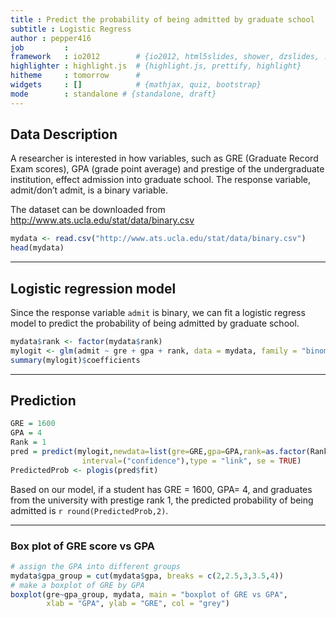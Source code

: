 ```yaml
---
title : Predict the probability of being admitted by graduate school
subtitle : Logistic Regress
author : pepper416
job         : 
framework   : io2012        # {io2012, html5slides, shower, dzslides, ...}
highlighter : highlight.js  # {highlight.js, prettify, highlight}
hitheme     : tomorrow      # 
widgets     : []            # {mathjax, quiz, bootstrap}
mode        : standalone # {standalone, draft}
---
```


## Data Description
A researcher is interested in how variables, such as GRE (Graduate Record Exam scores),
        GPA (grade point average) and prestige of the undergraduate institution, effect admission
        into graduate school. The response variable, admit/don't admit, is a binary variable.

The dataset can be downloaded from [http://www.ats.ucla.edu/stat/data/binary.csv](http://www.ats.ucla.edu/stat/data/binary.csv)
```r
mydata <- read.csv("http://www.ats.ucla.edu/stat/data/binary.csv")
head(mydata)
```

--- 
  
## Logistic regression model
Since the response variable `admit` is binary, we can fit a logistic regress model to predict the probability of being admitted by graduate school.
```r
mydata$rank <- factor(mydata$rank)
mylogit <- glm(admit ~ gre + gpa + rank, data = mydata, family = "binomial")
summary(mylogit)$coefficients
```


---  

## Prediction

```r
GRE = 1600
GPA = 4
Rank = 1
pred = predict(mylogit,newdata=list(gre=GRE,gpa=GPA,rank=as.factor(Rank)),
                interval=("confidence"),type = "link", se = TRUE)
PredictedProb <- plogis(pred$fit)
```

Based on our model, if a student has GRE = 1600, GPA= 4, and graduates from the university with prestige rank 1, the predicted probability of being admitted is `r round(PredictedProb,2)`.


--- 

### Box plot of GRE score vs GPA

```r
# assign the GPA into different groups
mydata$gpa_group = cut(mydata$gpa, breaks = c(2,2.5,3,3.5,4))
# make a boxplot of GRE by GPA
boxplot(gre~gpa_group, mydata, main = "boxplot of GRE vs GPA",
        xlab = "GPA", ylab = "GRE", col = "grey")
```
